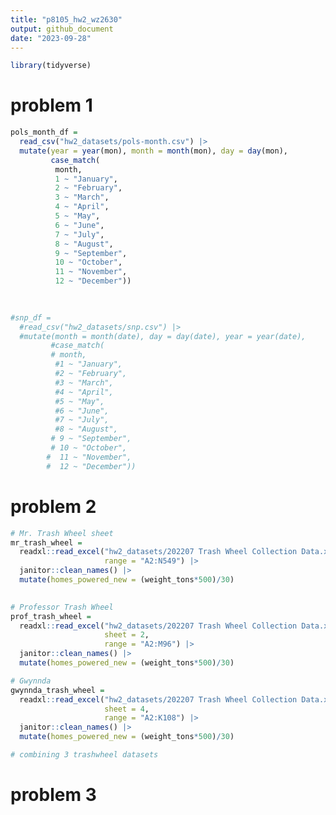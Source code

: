 ```yaml
---
title: "p8105_hw2_wz2630"
output: github_document
date: "2023-09-28"
---
```

```r
library(tidyverse)
```

# problem 1
```r
pols_month_df = 
  read_csv("hw2_datasets/pols-month.csv") |> 
  mutate(year = year(mon), month = month(mon), day = day(mon),
         case_match(
          month,
          1 ~ "January",
          2 ~ "February",
          3 ~ "March",
          4 ~ "April",
          5 ~ "May",
          6 ~ "June",
          7 ~ "July",
          8 ~ "August",
          9 ~ "September",
          10 ~ "October",
          11 ~ "November",
          12 ~ "December"))
    
  
```



```r
#snp_df = 
  #read_csv("hw2_datasets/snp.csv") |> 
  #mutate(month = month(date), day = day(date), year = year(date),
         #case_match(
         # month,
          #1 ~ "January",
          #2 ~ "February",
          #3 ~ "March",
          #4 ~ "April",
          #5 ~ "May",
          #6 ~ "June",
          #7 ~ "July",
          #8 ~ "August",
         # 9 ~ "September",
         # 10 ~ "October",
        #  11 ~ "November",
        #  12 ~ "December"))
```


# problem 2
```r
# Mr. Trash Wheel sheet
mr_trash_wheel = 
  readxl::read_excel("hw2_datasets/202207 Trash Wheel Collection Data.xlsx", 
                     range = "A2:N549") |> 
  janitor::clean_names() |> 
  mutate(homes_powered_new = (weight_tons*500)/30)
  
```

```r
# Professor Trash Wheel
prof_trash_wheel = 
  readxl::read_excel("hw2_datasets/202207 Trash Wheel Collection Data.xlsx", 
                     sheet = 2, 
                     range = "A2:M96") |> 
  janitor::clean_names() |> 
  mutate(homes_powered_new = (weight_tons*500)/30)
```

```r
# Gwynnda
gwynnda_trash_wheel = 
  readxl::read_excel("hw2_datasets/202207 Trash Wheel Collection Data.xlsx", 
                     sheet = 4, 
                     range = "A2:K108") |> 
  janitor::clean_names() |> 
  mutate(homes_powered_new = (weight_tons*500)/30)
```

```r
# combining 3 trashwheel datasets
```


# problem 3
```r

```














